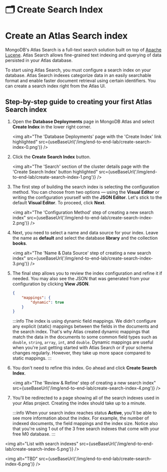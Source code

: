 
# 🗂️ Create Search Index

# Create an Atlas Search index

MongoDB's Atlas Search is a full-text search solution built on top of [Apache Lucene](https://lucene.apache.org/).
Atlas Search allows fine-grained text indexing and querying of data persisted in your Atlas database.

To start using Atlas Search, you must configure a search index on your database.
Atlas Search indexes categorize data in an easily searchable format and enable
faster document retrieval using certain identifiers. You can create a search index right from the Atlas UI.

## Step-by-step guide to creating your first Atlas Search index

1. Open the **Database Deployments** page in MongoDB Atlas and select **Create Index** in the lower right corner.

    <img
        alt="The 'Database Deployments' page with the 'Create Index' link highlighted"
        src={useBaseUrl('/img/end-to-end-lab/create-search-index-0.png')}
    />

1. Click the **Create Search Index** button.

    <img
        alt="The 'Search' section of the cluster details page with the 'Create Search Index' button highlighted"
        src={useBaseUrl('/img/end-to-end-lab/create-search-index-1.png')}
    />

1. The first step of building the search index is selecting the configuration method. You can choose from two options — using the **Visual Editor** or writing the configuration yourself with the **JSON Editor**. Let's stick to the default **Visual Editor**. To proceed, click **Next**.

    <img
        alt="The 'Configuration Method' step of creating a new search index"
        src={useBaseUrl('/img/end-to-end-lab/create-search-index-2.png')}
    />


1. Next, you need to select a name and data source for your index. Leave the name as **default** and select the database **library** and the collection **books**.

    <img
        alt="The 'Name & Data Source' step of creating a new search index"
        src={useBaseUrl('/img/end-to-end-lab/create-search-index-3.png')}
    />

1. The final step allows you to review the index configuration and refine it if needed. You may also see the JSON that was generated from your configuration by clicking **View JSON**.

    ```JSON
    {
        "mappings": {
            "dynamic": true
        }
    }
    ```

    :::info
    The index is using dynamic field mappings. We didn't configure any explicit (static) mappings between the fields in the documents and the search index. That's why Atlas created dynamic mappings that match the data in the documents to some common field types such as `double`, `string`, `array`, `int`, and `double`.
    Dynamic mappings are useful when you're just getting started with Atlas Search or if your schema changes regularly. However, they take up more space compared to static mappings.
    :::

1. You don't need to refine this index. Go ahead and click **Create Search Index**.

    <img
        alt="The 'Review & Refine' step of creating a new search index"
        src={useBaseUrl('/img/end-to-end-lab/create-search-index-4.png')}
    />

1. You'll be redirected to a page showing all of the search indexes used in your Atlas project. Creating the index should take up to a minute.

    :::info
    When your search index reaches status **Active**, you'll be able to see more information about the index. For example, the number of indexed documents, the field mappings and the index size. Notice also that you're using 1 out of the 3 free search indexes that come with your free M0 database.
    :::

<img
    alt="List with search indexes"
    src={useBaseUrl('/img/end-to-end-lab/create-search-index-5.png')}
/>

<img
    alt="TBD"
    src={useBaseUrl('/img/end-to-end-lab/create-search-index-6.png')}
/>
